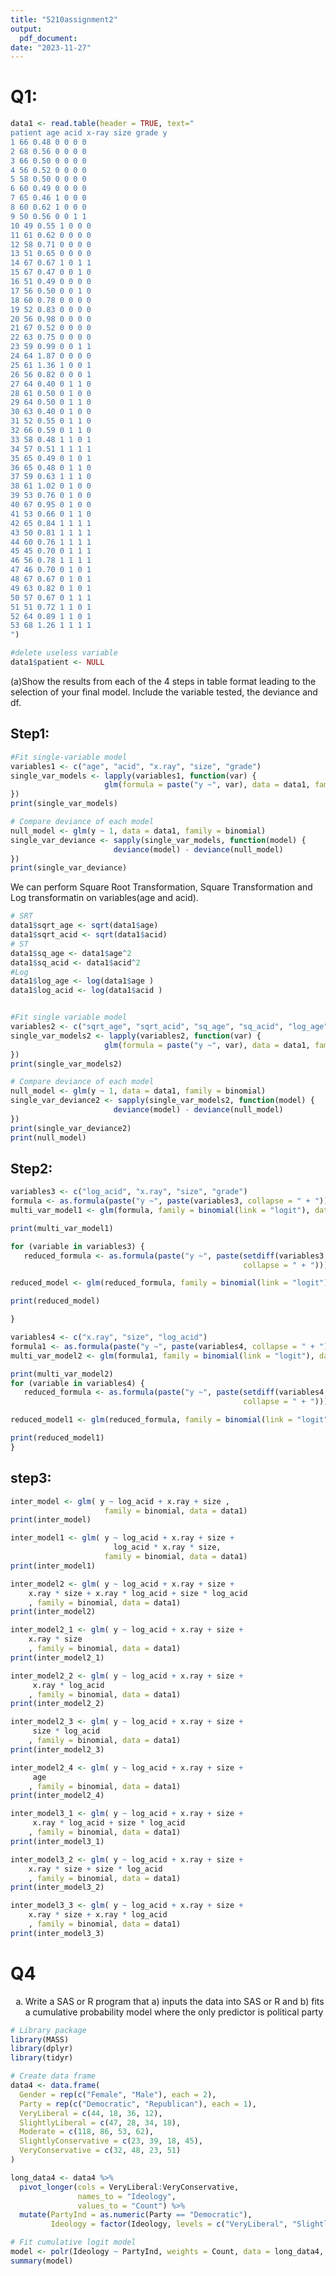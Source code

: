 ---
title: "5210assignment2"
output: 
  pdf_document: 
date: "2023-11-27"
---

# Q1:

```{r import data}
data1 <- read.table(header = TRUE, text="
patient age acid x-ray size grade y
1 66 0.48 0 0 0 0
2 68 0.56 0 0 0 0
3 66 0.50 0 0 0 0
4 56 0.52 0 0 0 0
5 58 0.50 0 0 0 0
6 60 0.49 0 0 0 0
7 65 0.46 1 0 0 0
8 60 0.62 1 0 0 0
9 50 0.56 0 0 1 1
10 49 0.55 1 0 0 0
11 61 0.62 0 0 0 0
12 58 0.71 0 0 0 0
13 51 0.65 0 0 0 0
14 67 0.67 1 0 1 1
15 67 0.47 0 0 1 0
16 51 0.49 0 0 0 0
17 56 0.50 0 0 1 0
18 60 0.78 0 0 0 0
19 52 0.83 0 0 0 0
20 56 0.98 0 0 0 0
21 67 0.52 0 0 0 0
22 63 0.75 0 0 0 0
23 59 0.99 0 0 1 1
24 64 1.87 0 0 0 0
25 61 1.36 1 0 0 1
26 56 0.82 0 0 0 1
27 64 0.40 0 1 1 0
28 61 0.50 0 1 0 0
29 64 0.50 0 1 1 0
30 63 0.40 0 1 0 0
31 52 0.55 0 1 1 0
32 66 0.59 0 1 1 0
33 58 0.48 1 1 0 1
34 57 0.51 1 1 1 1
35 65 0.49 0 1 0 1
36 65 0.48 0 1 1 0
37 59 0.63 1 1 1 0
38 61 1.02 0 1 0 0
39 53 0.76 0 1 0 0
40 67 0.95 0 1 0 0
41 53 0.66 0 1 1 0
42 65 0.84 1 1 1 1
43 50 0.81 1 1 1 1
44 60 0.76 1 1 1 1
45 45 0.70 0 1 1 1
46 56 0.78 1 1 1 1
47 46 0.70 0 1 0 1
48 67 0.67 0 1 0 1
49 63 0.82 0 1 0 1
50 57 0.67 0 1 1 1
51 51 0.72 1 1 0 1
52 64 0.89 1 1 0 1
53 68 1.26 1 1 1 1
")

```

```{r delete useless variable}
#delete useless variable
data1$patient <- NULL
```

(a)Show the results from each of the 4 steps in table format leading to the selection of your final model. Include the variable tested, the deviance and df.

## Step1:

```{r Step 1}
#Fit single-variable model
variables1 <- c("age", "acid", "x.ray", "size", "grade")
single_var_models <- lapply(variables1, function(var) {
                     glm(formula = paste("y ~", var), data = data1, family = binomial)
})
print(single_var_models)
```

```{r step1 Compare deviance}
# Compare deviance of each model
null_model <- glm(y ~ 1, data = data1, family = binomial)
single_var_deviance <- sapply(single_var_models, function(model) {
                       deviance(model) - deviance(null_model)
})
print(single_var_deviance)
```

We can perform Square Root Transformation, Square Transformation and Log transformatin on variables(age and acid).

```{r step1 transformation & uni-variable model, echo=TRUE, message=FALSE}
# SRT
data1$sqrt_age <- sqrt(data1$age)
data1$sqrt_acid <- sqrt(data1$acid)
# ST
data1$sq_age <- data1$age^2
data1$sq_acid <- data1$acid^2
#Log
data1$log_age <- log(data1$age )
data1$log_acid <- log(data1$acid )


#Fit single variable model
variables2 <- c("sqrt_age", "sqrt_acid", "sq_age", "sq_acid", "log_age", "log_acid")
single_var_models2 <- lapply(variables2, function(var) {
                     glm(formula = paste("y ~", var), data = data1, family = binomial)
})
print(single_var_models2)

```

```{r compare deviance}
# Compare deviance of each model
null_model <- glm(y ~ 1, data = data1, family = binomial)
single_var_deviance2 <- sapply(single_var_models2, function(model) {
                       deviance(model) - deviance(null_model)
})
print(single_var_deviance2)
print(null_model)
```

## Step2:

```{r step2}
variables3 <- c("log_acid", "x.ray", "size", "grade")
formula <- as.formula(paste("y ~", paste(variables3, collapse = " + ")))
multi_var_model1 <- glm(formula, family = binomial(link = "logit"), data = data1)

print(multi_var_model1)
```

```{r reduced_model}
for (variable in variables3) {
   reduced_formula <- as.formula(paste("y ~", paste(setdiff(variables3, variable),
                                                    collapse = " + ")))

reduced_model <- glm(reduced_formula, family = binomial(link = "logit"), data = data1)

print(reduced_model)

}
```

```{r reduced model1}
variables4 <- c("x.ray", "size", "log_acid")
formula1 <- as.formula(paste("y ~", paste(variables4, collapse = " + ")))
multi_var_model2 <- glm(formula1, family = binomial(link = "logit"), data = data1)

print(multi_var_model2)
for (variable in variables4) {
   reduced_formula <- as.formula(paste("y ~", paste(setdiff(variables4, variable),
                                                    collapse = " + ")))

reduced_model1 <- glm(reduced_formula, family = binomial(link = "logit"), data = data1)

print(reduced_model1)
}
```

## step3:

```{r}
inter_model <- glm( y ~ log_acid + x.ray + size ,
                     family = binomial, data = data1)
print(inter_model)
```

```{r interaction 3}
inter_model1 <- glm( y ~ log_acid + x.ray + size + 
                       log_acid * x.ray * size,
                     family = binomial, data = data1)
print(inter_model1)
```

```{r}
inter_model2 <- glm( y ~ log_acid + x.ray + size + 
    x.ray * size + x.ray * log_acid + size * log_acid
    , family = binomial, data = data1)
print(inter_model2)

inter_model2_1 <- glm( y ~ log_acid + x.ray + size + 
    x.ray * size 
    , family = binomial, data = data1)
print(inter_model2_1)

inter_model2_2 <- glm( y ~ log_acid + x.ray + size + 
     x.ray * log_acid 
    , family = binomial, data = data1)
print(inter_model2_2)

inter_model2_3 <- glm( y ~ log_acid + x.ray + size + 
     size * log_acid
    , family = binomial, data = data1)
print(inter_model2_3)

inter_model2_4 <- glm( y ~ log_acid + x.ray + size + 
     age
    , family = binomial, data = data1)
print(inter_model2_4)
```

```{r}
inter_model3_1 <- glm( y ~ log_acid + x.ray + size + 
     x.ray * log_acid + size * log_acid
    , family = binomial, data = data1)
print(inter_model3_1)

inter_model3_2 <- glm( y ~ log_acid + x.ray + size + 
    x.ray * size + size * log_acid
    , family = binomial, data = data1)
print(inter_model3_2)

inter_model3_3 <- glm( y ~ log_acid + x.ray + size + 
    x.ray * size + x.ray * log_acid 
    , family = binomial, data = data1)
print(inter_model3_3)
```

# Q4

a)  Write a SAS or R program that a) inputs the data into SAS or R and b) fits a cumulative probability model where the only predictor is political party

```{r input data}
# Library package
library(MASS)
library(dplyr)
library(tidyr)

# Create data frame
data4 <- data.frame(
  Gender = rep(c("Female", "Male"), each = 2),
  Party = rep(c("Democratic", "Republican"), each = 1),
  VeryLiberal = c(44, 18, 36, 12),
  SlightlyLiberal = c(47, 28, 34, 18),
  Moderate = c(118, 86, 53, 62),
  SlightlyConservative = c(23, 39, 18, 45),
  VeryConservative = c(32, 48, 23, 51)
)


```

```{r}
long_data4 <- data4 %>%
  pivot_longer(cols = VeryLiberal:VeryConservative,
               names_to = "Ideology",
               values_to = "Count") %>%
  mutate(PartyInd = as.numeric(Party == "Democratic"),
         Ideology = factor(Ideology, levels = c("VeryLiberal", "SlightlyLiberal", "Moderate", "SlightlyConservative", "VeryConservative"), ordered = TRUE))

# Fit cumulative logit model
model <- polr(Ideology ~ PartyInd, weights = Count, data = long_data4, Hess=TRUE)
summary(model)
```

# 
